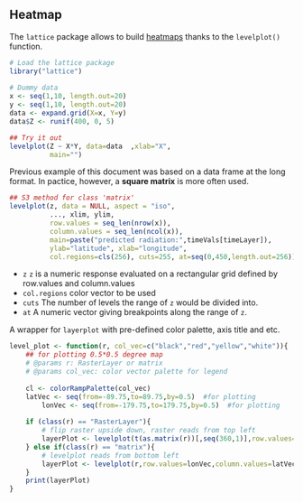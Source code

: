 ## Heatmap

The `lattice` package allows to build [heatmaps](https://www.r-graph-gallery.com/heatmap.html) thanks to the `levelplot()` function.

```R
# Load the lattice package
library("lattice")
 
# Dummy data
x <- seq(1,10, length.out=20)
y <- seq(1,10, length.out=20)
data <- expand.grid(X=x, Y=y)
data$Z <- runif(400, 0, 5)

## Try it out
levelplot(Z ~ X*Y, data=data  ,xlab="X",
          main="")
```



Previous example of this document was based on a data frame at the long format. In pactice, however, a **square matrix** is more often used. 

```R
## S3 method for class 'matrix'
levelplot(z, data = NULL, aspect = "iso",
          ..., xlim, ylim,
          row.values = seq_len(nrow(x)),
          column.values = seq_len(ncol(x)),
          main=paste("predicted radiation:",timeVals[timeLayer]), 
          ylab="latitude", xlab="longitude",
          col.regions=cls(256), cuts=255, at=seq(0,450,length.out=256))
```

- `z`               `z` is a numeric response evaluated on a rectangular grid defined by row.values and column.values
- `col.regions` 	color vector to be used 
- `cuts`          The number of levels the range of `z` would be divided into.
- `at`              A numeric vector giving breakpoints along the range of `z`.



A wrapper for `layerplot` with pre-defined color palette, axis title and etc.

```R
level_plot <- function(r, col_vec=c("black","red","yellow","white")){
  	## for plotting 0.5*0.5 degree map
    # @params r: RasterLayer or matrix
    # @params col_vec: color vector palette for legend
  
    cl <- colorRampPalette(col_vec)
  	latVec <- seq(from=-89.75,to=89.75,by=0.5)  #for plotting
		lonVec <- seq(from=-179.75,to=179.75,by=0.5)  #for plotting
  
    if (class(r) == "RasterLayer"){
        # flip raster upside down, raster reads from top left
        layerPlot <- levelplot(t(as.matrix(r))[,seq(360,1)],row.values=lonVec,column.values=latVec,main=paste("predicted radiation:",getZ(r)),ylab="latitude",xlab="longitude",col.regions=cls(256),cuts=255,at=seq(0,450,length.out=256))
    } else if(class(r) == "matrix"){
        # levelplot reads from bottom left
        layerPlot <- levelplot(r,row.values=lonVec,column.values=latVec,ylab="latitude",xlab="longitude",col.regions=cls(256),cuts=255,at=seq(0,450,length.out=256))
    }
    print(layerPlot)
}
```



